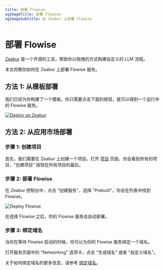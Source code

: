 ```yaml
---
title: 部署 Flowise
ogImageTitle: 部署 Flowise
ogImageSubtitle: 在 Zeabur 上部署 Flowise
---
```


# 部署 Flowise

[Zeabur](https://zeabur.com) 是一个开源的工具，帮助你以拖拽的方式构建自定义的 LLM 流程。

本文将教你如何在 Zeabur 上部署 Flowise 服务。

## 方法 1: 从模板部署

我们已经为你构建了一个模板，你只需要点击下面的按钮，就可以得到一个运行中的 Flowise 服务。

[![Deploy on Zeabur](https://zeabur.com/button.svg)](https://zeabur.com/templates/2JYZTR)

## 方法 2: 从应用市场部署

### 步骤 1: 创建项目

首先，我们需要在 Zeabur 上创建一个项目。打开 [项目](https://dash.zeabur.com/projects) 页面，你会看到所有的项目，"创建项目" 按钮在所有项目的最后。

### 步骤 2: 部署 Flowise

在 Zeabur 控制台中，点击 "创建服务"，选择 "Prebuilt"，你会在列表中找到 Flowise。

![Deploy Flowise](/marketplace/flowise/prebuilt.png)

在选择 Flowise 之后，你的 Flowise 服务会自动部署。

### 步骤 3: 绑定域名

当你在等待 Flowise 启动的时候，你可以为你的 Flowise 服务绑定一个域名。

打开服务页面中的 "Networking" 选项卡，点击 "生成域名" 或者 "自定义域名"。

关于如何绑定域名的更多信息，请参考 [绑定域名](../deploy/domain-binding)。
